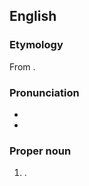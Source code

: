 ==English==
{{wikipedia}}

===Etymology===
From {{affix|en|Eye Water|t1=a local river|mouth|t2=river mouth}}.

===Pronunciation===
* {{IPA|en|/ˈaɪməθ/}}
* {{rhymes|en|aɪməθ|s=2}}

===Proper noun===
{{en-proper noun}}

# {{place|en|harbour town|council area/{{w|Scottish Borders}}|cc/Scotland}} {{q|[[OS]] grid ref NT9464}}.